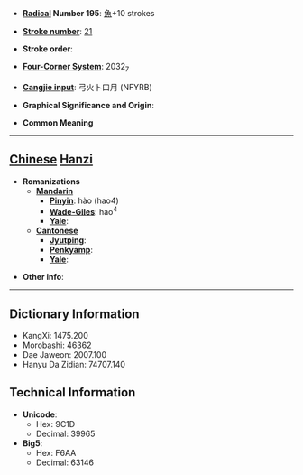 * '''[[Wiktionary:Chinese radical index| Radical]] Number 195''': [[Wiktionary:Chinese radical index 魚|魚]]+10 strokes

* '''[[Wiktionary:Chinese total strokes index|Stroke number]]''': [[Wiktionary:Chinese total strokes index 21|21]]

* '''Stroke order''': 

* '''[[Wiktionary:Chinese four corner index|Four-Corner System]]''': 2032<sub>7</sub>

* '''[[Wiktionary:Chinese Cangjie index|Cangjie input]]''': 弓火卜口月 (NFYRB)

* '''Graphical Significance and Origin''': 

* '''Common Meaning'''

----

== [[Chinese]] [[Hanzi]] ==

* '''Romanizations'''
** '''[[Mandarin]]'''
*** '''[[Pinyin]]''': hào (hao4)
*** '''[[Wade-Giles]]''': hao<sup>4</sup>
*** '''[[Yale]]''': 
** '''[[Cantonese]]'''
*** '''[[Jyutping]]''':
*** '''[[Penkyamp]]''': 
*** '''[[Yale]]''': 

* '''Other info''': 

----

== Dictionary Information ==

* KangXi: 1475.200
* Morobashi: 46362
* Dae Jaweon: 2007.100
* Hanyu Da Zidian: 74707.140

== Technical Information ==

* '''Unicode''':
** Hex: 9C1D
** Decimal: 39965
* '''Big5''':
** Hex: F6AA
** Decimal: 63146